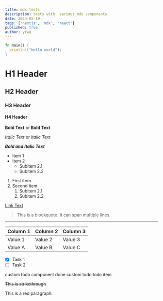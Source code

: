```yaml
---
title: mdx tests
description: tests with  various mdx components
date: 2024-05-19
tags: ['nextjs', 'mdx', 'react']
published: true
author: yrwq
---
```


```rust
fn main() {
  println!("hello world");
}
```


# H1 Header
## H2 Header
### H3 Header
#### H4 Header


**Bold Text** or __Bold Text__


*Italic Text* or _Italic Text_

***Bold and Italic Text***

- Item 1
- Item 2
  - Subitem 2.1
  - Subitem 2.2

1. First item
2. Second item
   1. Subitem 2.1
   2. Subitem 2.2


[Link Text](https://example.com)

> This is a blockquote.
> It can span multiple lines.

---


| Column 1 | Column 2 | Column 3 |
|----------|----------|----------|
| Value 1  | Value 2  | Value 3  |
| Value A  | Value B  | Value C  |


- [x] Task 1
- [ ] Task 2

<Alert title="alert title" type="info">
  custom todo component
</Alert>

<Todo done={true}>
  done custom todo
</Todo>

<Todo>
  todo item
</Todo>



~~This is strikethrough~~


<p className="text-red">This is a red paragraph.</p>
